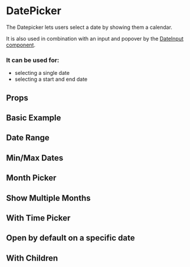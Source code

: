 
<Meta of={Stories} />

# DatePicker

The Datepicker lets users select a date by showing them a calendar.

It is also used in combination with an input and popover by the [DateInput component](/?path=/docs/components-dateinput-overview--basic-usage).

### It can be used for:

- selecting a single date
- selecting a start and end date

## Props

<ArgsTable of={DatePicker} />

## Basic Example

<Canvas of={Stories.BasicExample} />

## Date Range

<Canvas of={Stories.DateRange} />

## Min/Max Dates

<Canvas of={Stories.MinAndMaxDates} />

## Month Picker

<Canvas of={Stories.MonthPicker} />

## Show Multiple Months

<Canvas of={Stories.ShowMultipleMonths} />

## With Time Picker

<Canvas of={Stories.WithTimePicker} />

## Open by default on a specific date

<Canvas of={Stories.OpenByDefaultOnASpecificDate} />

## With Children

<Canvas of={Stories.WithChildren} />
